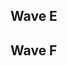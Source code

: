 {{DISPLAYTITLE:SMASHADELPHIA 2017: ''Melee'' Singles Pools}}{{SetGame|melee}}
{{tabs static
|name1=Overview
|link1=SMASHADELPHIA/2017/Melee
|name2=Singles Pools
|link2=SMASHADELPHIA/2017/Melee/Singles Pools
|name3=Singles Bracket
|link3=SMASHADELPHIA/2017/Melee/Singles Bracket
|This=2
}}
==Wave E==
{{Box|start|padding=2em}}
{{HiddenSort|===E1===}}
{{GroupTableStart |Bracket E1|width=300px}}
{{GroupTableSlot|R2DLiu|flag=us|win_m=3|lose_m=0|place=1|bg=up|go={{advance|SMASHADELPHIA/2017/Melee/Singles Bracket#Winners Bracket}}}}
{{GroupTableSlot|childhood|flag=us|win_m=4|lose_m=1|place=2|bg=stay|go={{advance|SMASHADELPHIA/2017/Melee/Singles Bracket#Losers Bracket}}}}
{{GroupTableSlot|SpoodBeest|flag=us|win_m=2|lose_m=1|place=2|bg=stay|go={{advance|SMASHADELPHIA/2017/Melee/Singles Bracket#Losers Bracket}}}}
{{GroupTableSlot|socks|flag=us|win_m=4|lose_m=2|place=4|bg=down}}
{{GroupTableSlot|Tien|flag=us|win_m=1|lose_m=2|place=5|bg=down}}
{{GroupTableSlot|Yonk|flag=us|win_m=1|lose_m=2|place=5|bg=down}}
{{GroupTableSlot|shug|flag=us|win_m=2|lose_m=2|place=7|bg=down}}
{{GroupTableSlot|Brown Poop Hat|flag=us|win_m=1|lose_m=2|place=7|bg=down}}
{{GroupTableSlot|Vinsane|flag=us|win_m=0|lose_m=2|place=9|bg=down}}
{{GroupTableSlot|Warz|flag=us|win_m=0|lose_m=2|place=9|bg=down}}
{{GroupTableSlot|Mar|flag=us|win_m=0|lose_m=2|place=9|bg=down}}
{{GroupTableEnd}}
{{Box|break|padding=2em}}

{{HiddenSort|===E2===}}
{{GroupTableStart |Bracket E2|width=300px}}
{{GroupTableSlot|Mr. F|flag=us|win_m=3|lose_m=0|place=1|bg=up|go={{advance|SMASHADELPHIA/2017/Melee/Singles Bracket#Winners Bracket}}}}
{{GroupTableSlot|hardp0int|flag=us|win_m=4|lose_m=1|place=2|bg=stay|go={{advance|SMASHADELPHIA/2017/Melee/Singles Bracket#Losers Bracket}}}}
{{GroupTableSlot|Basic Stitch|flag=us|win_m=2|lose_m=1|place=2|bg=stay|go={{advance|SMASHADELPHIA/2017/Melee/Singles Bracket#Losers Bracket}}}}
{{GroupTableSlot|kfcsw|flag=us|win_m=3|lose_m=2|place=4|bg=down}}
{{GroupTableSlot|Jarvis|flag=us|win_m=3|lose_m=2|place=5|bg=down}}
{{GroupTableSlot|Shannara|flag=us|win_m=2|lose_m=2|place=5|bg=down}}
{{GroupTableSlot|Funmachine|flag=us|win_m=1|lose_m=2|place=7|bg=down}}
{{GroupTableSlot|Astra|flag=us|win_m=1|lose_m=2|place=7|bg=down}}
{{GroupTableSlot|Nin|flag=us|win_m=1|lose_m=2|place=9|bg=down}}
{{GroupTableSlot|DingleDang|flag=us|win_m=0|lose_m=2|place=9|bg=down}}
{{GroupTableSlot|Oven|flag=us|win_m=0|lose_m=2|place=9|bg=down}}
{{GroupTableSlot|Naro|flag=us|win_m=0|lose_m=2|place=9|bg=down}}
{{GroupTableEnd}}
{{Box|break|padding=2em}}

{{HiddenSort|===E3===}}
{{GroupTableStart |Bracket E3|width=300px}}
{{GroupTableSlot|DER_HUND|flag=us|win_m=3|lose_m=0|place=1|bg=up|go={{advance|SMASHADELPHIA/2017/Melee/Singles Bracket#Winners Bracket}}}}
{{GroupTableSlot|John Smith|flag=us|win_m=5|lose_m=1|place=2|bg=stay|go={{advance|SMASHADELPHIA/2017/Melee/Singles Bracket#Losers Bracket}}}}
{{GroupTableSlot|SluG|flag=us|win_m=2|lose_m=1|place=2|bg=stay|go={{advance|SMASHADELPHIA/2017/Melee/Singles Bracket#Losers Bracket}}}}
{{GroupTableSlot|KJohn|flag=us|win_m=3|lose_m=2|place=4|bg=down}}
{{GroupTableSlot|kc|flag=us|win_m=2|lose_m=2|place=5|bg=down}}
{{GroupTableSlot|Master Thumb|flag=us|win_m=2|lose_m=2|place=5|bg=down}}
{{GroupTableSlot|Zant|flag=us|win_m=2|lose_m=2|place=7|bg=down}}
{{GroupTableSlot|Mose|flag=us|win_m=1|lose_m=2|place=7|bg=down}}
{{GroupTableSlot|Darv|flag=us|win_m=0|lose_m=2|place=9|bg=down}}
{{GroupTableSlot|Zircon|flag=us|win_m=0|lose_m=2|place=9|bg=down}}
{{GroupTableSlot|Blooregard|flag=us|win_m=0|lose_m=2|place=9|bg=down}}
{{GroupTableSlot|SaLsA|flag=us|win_m=0|lose_m=2|place=9|bg=down}}
{{GroupTableEnd}}
{{Box|break|padding=2em}}

{{HiddenSort|===E4===}}
{{GroupTableStart |Bracket E4|width=300px}}
{{GroupTableSlot|Vincessant|flag=us|win_m=3|lose_m=0|place=1|bg=up|go={{advance|SMASHADELPHIA/2017/Melee/Singles Bracket#Winners Bracket}}}}
{{GroupTableSlot|bic|flag=us|win_m=5|lose_m=1|place=2|bg=stay|go={{advance|SMASHADELPHIA/2017/Melee/Singles Bracket#Losers Bracket}}}}
{{GroupTableSlot|Atomsk|flag=us|win_m=2|lose_m=1|place=2|bg=stay|go={{advance|SMASHADELPHIA/2017/Melee/Singles Bracket#Losers Bracket}}}}
{{GroupTableSlot|Wisely|flag=us|win_m=2|lose_m=2|place=4|bg=down}}
{{GroupTableSlot|Mees|flag=us|win_m=3|lose_m=2|place=5|bg=down}}
{{GroupTableSlot|CuppaJoe|flag=us|win_m=1|lose_m=2|place=5|bg=down}}
{{GroupTableSlot|Fogey|flag=us|win_m=1|lose_m=2|place=7|bg=down}}
{{GroupTableSlot|DuffleBag|flag=us|win_m=1|lose_m=2|place=7|bg=down}}
{{GroupTableSlot|Hatbox367|flag=us|win_m=1|lose_m=2|place=9|bg=down}}
{{GroupTableSlot|Moose Man|flag=us|win_m=1|lose_m=2|place=9|bg=down}}
{{GroupTableSlot|fang|flag=us|win_m=0|lose_m=2|place=9|bg=down}}
{{GroupTableSlot|HOMiE_STOCK|flag=us|win_m=0|lose_m=2|place=9|bg=down}}
{{GroupTableEnd}}
{{Box|end}}

==Wave F==
{{Box|start|padding=2em}}
{{HiddenSort|===F1===}}
{{GroupTableStart |Bracket F1|width=300px}}
{{GroupTableSlot|Mew2King|flag=us|win_m=3|lose_m=0|place=1|bg=up|go={{advance|SMASHADELPHIA/2017/Melee/Singles Bracket#Winners Bracket}}}}
{{GroupTableSlot|DIO|flag=us|win_m=3|lose_m=1|place=2|bg=stay|go={{advance|SMASHADELPHIA/2017/Melee/Singles Bracket#Losers Bracket}}}}
{{GroupTableSlot|Dawson|flag=us|win_m=2|lose_m=1|place=2|bg=stay|go={{advance|SMASHADELPHIA/2017/Melee/Singles Bracket#Losers Bracket}}}}
{{GroupTableSlot|HotSauce|flag=us|win_m=3|lose_m=2|place=4|bg=down}}
{{GroupTableSlot|Kiwi|flag=us|win_m=2|lose_m=2|place=5|bg=down}}
{{GroupTableSlot|Phill|flag=us|win_m=1|lose_m=2|place=5|bg=down}}
{{GroupTableSlot|GooseWithSocks|flag=us|win_m=2|lose_m=2|place=7|bg=down}}
{{GroupTableSlot|Teufeldolch|flag=us|win_m=2|lose_m=2|place=7|bg=down}}
{{GroupTableSlot|mgets|flag=us|win_m=0|lose_m=2|place=9|bg=down}}
{{GroupTableSlot|Ori|flag=|win_m=0|lose_m=2|place=9|bg=down}}
{{GroupTableSlot|Double_D|flag=us|win_m=0|lose_m=2|place=9|bg=down}}
{{GroupTableEnd}}
{{Box|break|padding=2em}}

{{HiddenSort|===F2===}}
{{GroupTableStart |Bracket F2|width=300px}}
{{GroupTableSlot|Vickram|flag=us|win_m=3|lose_m=0|place=1|bg=up|go={{advance|SMASHADELPHIA/2017/Melee/Singles Bracket#Winners Bracket}}}}
{{GroupTableSlot|Arsenals|flag=us|win_m=3|lose_m=1|place=2|bg=stay|go={{advance|SMASHADELPHIA/2017/Melee/Singles Bracket#Losers Bracket}}}}
{{GroupTableSlot|Vex Kasrani|flag=us|win_m=2|lose_m=1|place=2|bg=stay|go={{advance|SMASHADELPHIA/2017/Melee/Singles Bracket#Losers Bracket}}}}
{{GroupTableSlot|XYK|flag=us|win_m=2|lose_m=2|place=4|bg=down}}
{{GroupTableSlot|Erk|flag=us|win_m=3|lose_m=2|place=5|bg=down}}
{{GroupTableSlot|Talrye|flag=us|win_m=3|lose_m=2|place=5|bg=down}}
{{GroupTableSlot|Kunio-Fox|flag=|win_m=2|lose_m=2|place=7|bg=down}}
{{GroupTableSlot|Zippy|flag=us|win_m=1|lose_m=2|place=7|bg=down}}
{{GroupTableSlot|Cooter|flag=us|win_m=1|lose_m=2|place=9|bg=down}}
{{GroupTableSlot|4tamic|flag=us|win_m=0|lose_m=2|place=9|bg=down}}
{{GroupTableSlot|Prospekt|flag=us|win_m=0|lose_m=2|place=9|bg=down}}
{{GroupTableSlot|Irua|flag=us|win_m=0|lose_m=2|place=9|bg=down}}
{{GroupTableEnd}}
{{Box|break|padding=2em}}

{{HiddenSort|===F3===}}
{{GroupTableStart |Bracket F3|width=300px}}
{{GroupTableSlot|Stango|flag=us|win_m=3|lose_m=0|place=1|bg=up|go={{advance|SMASHADELPHIA/2017/Melee/Singles Bracket#Winners Bracket}}}}
{{GroupTableSlot|Sloth|flag=|win_m=3|lose_m=1|place=2|bg=stay|go={{advance|SMASHADELPHIA/2017/Melee/Singles Bracket#Losers Bracket}}}}
{{GroupTableSlot|Joey-Laces|flag=us|win_m=2|lose_m=1|place=2|bg=stay|go={{advance|SMASHADELPHIA/2017/Melee/Singles Bracket#Losers Bracket}}}}
{{GroupTableSlot|Cao|flag=us|win_m=3|lose_m=2|place=4|bg=down}}
{{GroupTableSlot|CMass|flag=us|win_m=2|lose_m=2|place=5|bg=down}}
{{GroupTableSlot|Jayhawker|flag=us|win_m=1|lose_m=2|place=5|bg=down}}
{{GroupTableSlot|Ubl_Soul|flag=us|win_m=2|lose_m=2|place=7|bg=down}}
{{GroupTableSlot|JonSuperEmerald|flag=us|win_m=1|lose_m=2|place=7|bg=down}}
{{GroupTableSlot|Joshathan|flag=us|win_m=1|lose_m=2|place=9|bg=down}}
{{GroupTableSlot|Dead|flag=us|win_m=0|lose_m=2|place=9|bg=down}}
{{GroupTableSlot|Sweatyboy|flag=|win_m=0|lose_m=2|place=9|bg=down}}
{{GroupTableEnd}}
{{Box|break|padding=2em}}

{{HiddenSort|===F4===}}
{{GroupTableStart |Bracket F4|width=300px}}
{{GroupTableSlot|Bones|flag=us|win_m=3|lose_m=0|place=1|bg=up|go={{advance|SMASHADELPHIA/2017/Melee/Singles Bracket#Winners Bracket}}}}
{{GroupTableSlot|Clown Baby|flag=us|win_m=4|lose_m=1|place=2|bg=stay|go={{advance|SMASHADELPHIA/2017/Melee/Singles Bracket#Losers Bracket}}}}
{{GroupTableSlot|Kevorkian|flag=us|win_m=2|lose_m=1|place=2|bg=stay|go={{advance|SMASHADELPHIA/2017/Melee/Singles Bracket#Losers Bracket}}}}
{{GroupTableSlot|DaCheezWiz|flag=us|win_m=2|lose_m=2|place=4|bg=down}}
{{GroupTableSlot|Jc_Chill|flag=us|win_m=3|lose_m=2|place=5|bg=down}}
{{GroupTableSlot|Dathedral|flag=us|win_m=2|lose_m=2|place=5|bg=down}}
{{GroupTableSlot|The Real Mr. M|flag=us|win_m=1|lose_m=2|place=7|bg=down}}
{{GroupTableSlot|Wallapee|flag=us|win_m=1|lose_m=2|place=7|bg=down}}
{{GroupTableSlot|Quinntac|flag=us|win_m=1|lose_m=2|place=9|bg=down}}
{{GroupTableSlot|DoubleJ|flag=|win_m=1|lose_m=2|place=9|bg=down}}
{{GroupTableSlot|Brother Rob|flag=us|win_m=0|lose_m=2|place=9|bg=down}}
{{GroupTableSlot|Socks|flag=us|win_m=0|lose_m=2|place=9|bg=down}}
{{GroupTableEnd}}
{{Box|end}}
